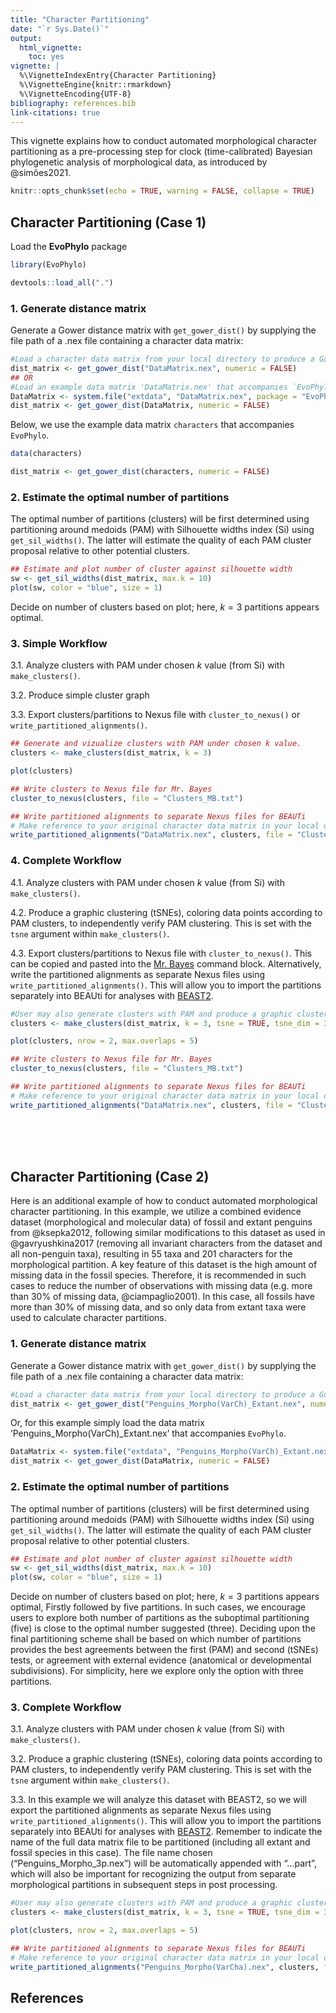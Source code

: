 ```yaml
---
title: "Character Partitioning"
date: "`r Sys.Date()`"
output:
  html_vignette:
    toc: yes
vignette: |
  %\VignetteIndexEntry{Character Partitioning} 
  %\VignetteEngine{knitr::rmarkdown} 
  %\VignetteEncoding{UTF-8}
bibliography: references.bib
link-citations: true
---
```

This vignette explains how to conduct automated morphological character partitioning as a pre-processing step for clock (time-calibrated) Bayesian phylogenetic analysis of morphological data, as introduced by @simões2021.

```r
knitr::opts_chunk$set(echo = TRUE, warning = FALSE, collapse = TRUE)
```

## Character Partitioning (Case 1)

Load the **EvoPhylo** package

```r
library(EvoPhylo)
```

```r
devtools::load_all(".")
```


### 1. Generate distance matrix

Generate a Gower distance matrix with `get_gower_dist()` by supplying the file path of a .nex file containing a character data matrix:

```r
#Load a character data matrix from your local directory to produce a Gower distance matrix
dist_matrix <- get_gower_dist("DataMatrix.nex", numeric = FALSE)
## OR
#Load an example data matrix 'DataMatrix.nex' that accompanies `EvoPhylo`.
DataMatrix <- system.file("extdata", "DataMatrix.nex", package = "EvoPhylo")
dist_matrix <- get_gower_dist(DataMatrix, numeric = FALSE)
```

Below, we use the example data matrix `characters` that accompanies `EvoPhylo`.

```r
data(characters)

dist_matrix <- get_gower_dist(characters, numeric = FALSE)
```

### 2. Estimate the optimal number of partitions

The optimal number of partitions (clusters) will be first determined using partitioning around medoids (PAM) with Silhouette widths index (Si) using `get_sil_widths()`. The latter will estimate the quality of each PAM cluster proposal relative to other potential clusters.

```r
## Estimate and plot number of cluster against silhouette width
sw <- get_sil_widths(dist_matrix, max.k = 10)
plot(sw, color = "blue", size = 1)

```

Decide on number of clusters based on plot; here, $k = 3$ partitions appears optimal.

### 3. Simple Workflow

3.1. Analyze clusters with PAM under chosen $k$ value (from Si) with `make_clusters()`.

3.2. Produce simple cluster graph

3.3. Export clusters/partitions to Nexus file with `cluster_to_nexus()` or `write_partitioned_alignments()`.

```r
## Generate and vizualize clusters with PAM under chosen k value. 
clusters <- make_clusters(dist_matrix, k = 3)

plot(clusters)
```
```r
## Write clusters to Nexus file for Mr. Bayes
cluster_to_nexus(clusters, file = "Clusters_MB.txt")

## Write partitioned alignments to separate Nexus files for BEAUTi
# Make reference to your original character data matrix in your local directory
write_partitioned_alignments("DataMatrix.nex", clusters, file = "Clusters_BEAUTi.nex")
```

### 4. Complete Workflow

4.1. Analyze clusters with PAM under chosen $k$ value (from Si) with `make_clusters()`.

4.2. Produce a graphic clustering (tSNEs), coloring data points according to PAM clusters, to independently verify PAM clustering. This is set with the `tsne` argument within `make_clusters()`.

4.3. Export clusters/partitions to Nexus file with `cluster_to_nexus()`. This can be copied and pasted into the [Mr. Bayes](https://nbisweden.github.io/MrBayes/) command block. Alternatively, write the partitioned alignments as separate Nexus files using `write_partitioned_alignments()`. This will allow you to import the partitions separately into BEAUti for analyses with [BEAST2](https://www.beast2.org/).

```r
#User may also generate clusters with PAM and produce a graphic clustering (tSNEs)
clusters <- make_clusters(dist_matrix, k = 3, tsne = TRUE, tsne_dim = 3)

plot(clusters, nrow = 2, max.overlaps = 5)
```
```r
## Write clusters to Nexus file for Mr. Bayes
cluster_to_nexus(clusters, file = "Clusters_MB.txt")

## Write partitioned alignments to separate Nexus files for BEAUTi
# Make reference to your original character data matrix in your local directory
write_partitioned_alignments("DataMatrix.nex", clusters, file = "Clusters_BEAUTi.nex")
```

&nbsp;  
&nbsp;  
&nbsp;  

## Character Partitioning (Case 2)

Here is an additional example of how to conduct automated morphological character partitioning. In this example, we utilize a combined evidence dataset (morphological and molecular data) of fossil and extant penguins from @ksepka2012, following similar modifications to this dataset as used in @gavryushkina2017 (removing all invariant characters from the dataset and all non-penguin taxa), resulting in 55 taxa and 201 characters for the morphological partition. A key feature of this dataset is the high amount of missing data in the fossil species. Therefore, it is recommended in such cases to reduce the number of observations with missing data (e.g. more than 30% of missing data, @ciampaglio2001). In this case, all fossils have more than 30% of missing data, and so only data from extant taxa were used to calculate character partitions. 

### 1. Generate distance matrix

Generate a Gower distance matrix with `get_gower_dist()` by supplying the file path of a .nex file containing a character data matrix:

```r
#Load a character data matrix from your local directory to produce a Gower distance matrix
dist_matrix <- get_gower_dist("Penguins_Morpho(VarCh)_Extant.nex", numeric = FALSE)
```

Or, for this example simply load the data matrix 'Penguins_Morpho(VarCh)_Extant.nex' that accompanies `EvoPhylo`.

```r
DataMatrix <- system.file("extdata", "Penguins_Morpho(VarCh)_Extant.nex", package = "EvoPhylo")
dist_matrix <- get_gower_dist(DataMatrix, numeric = FALSE)
```

### 2. Estimate the optimal number of partitions

The optimal number of partitions (clusters) will be first determined using partitioning around medoids (PAM) with Silhouette widths index (Si) using `get_sil_widths()`. The latter will estimate the quality of each PAM cluster proposal relative to other potential clusters.

```r
## Estimate and plot number of cluster against silhouette width
sw <- get_sil_widths(dist_matrix, max.k = 10)
plot(sw, color = "blue", size = 1)

```

Decide on number of clusters based on plot; here, $k = 3$ partitions appears optimal, Firstly followed by five partitions. In such cases, we encourage users to explore both number of partitions as the suboptimal partitioning (five) is close to the optimal number suggested (three). Deciding upon the final partitioning scheme shall be based on which number of partitions provides the best agreements between the first (PAM) and second (tSNEs) tests, or agreement with external evidence (anatomical or developmental subdivisions). For simplicity, here we explore only the option with three partitions.

### 3. Complete Workflow

3.1. Analyze clusters with PAM under chosen $k$ value (from Si) with `make_clusters()`.

3.2. Produce a graphic clustering (tSNEs), coloring data points according to PAM clusters, to independently verify PAM clustering. This is set with the `tsne` argument within `make_clusters()`.

3.3. In this example we will analyze this dataset with BEAST2, so we will export the partitioned alignments as separate Nexus files using `write_partitioned_alignments()`. This will allow you to import the partitions separately into BEAUti for analyses with [BEAST2](https://www.beast2.org/). Remember to indicate the name of the full data matrix file to be partitioned (including all extant and fossil species in this case). The file name chosen ("Penguins_Morpho_3p.nex") will be automatically appended with "...part<partitionnumber>", which will also be important for recognizing the output from separate morphological partitions in subsequent steps in post processing.

```r
#User may also generate clusters with PAM and produce a graphic clustering (tSNEs)
clusters <- make_clusters(dist_matrix, k = 3, tsne = TRUE, tsne_dim = 3)

plot(clusters, nrow = 2, max.overlaps = 5)
```
```r
## Write partitioned alignments to separate Nexus files for BEAUTi
# Make reference to your original character data matrix in your local directory
write_partitioned_alignments("Penguins_Morpho(VarCha).nex", clusters, file = "Penguins_Morpho_3p.nex")
```

## References



